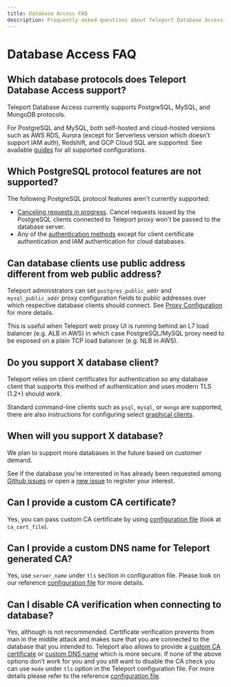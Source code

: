 ```yaml
---
title: Database Access FAQ
description: Frequently asked questions about Teleport Database Access.
---
```


# Database Access FAQ

## Which database protocols does Teleport Database Access support?

Teleport Database Access currently supports PostgreSQL, MySQL, and MongoDB
protocols.

For PostgreSQL and MySQL, both self-hosted and cloud-hosted versions such as AWS
RDS, Aurora (except for Serverless version which doesn't support IAM auth),
Redshift, and GCP Cloud SQL are supported. See available [guides](./guides.mdx)
for all supported configurations.

## Which PostgreSQL protocol features are not supported?

The following PostgreSQL protocol features aren't currently supported:

- [Canceling requests in progress](https://www.postgresql.org/docs/current/protocol-flow.html#id-1.10.5.7.9).
  Cancel requests issued by the PostgreSQL clients connected to Teleport proxy
  won't be passed to the database server.
- Any of the [authentication methods](https://www.postgresql.org/docs/current/auth-methods.html)
  except for client certificate authentication and IAM authentication for cloud
  databases.

## Can database clients use public address different from web public address?

Teleport administrators can set `postgres_public_addr` and `mysql_public_addr`
proxy configuration fields to public addresses over which respective database
clients should connect. See [Proxy Configuration](./reference/configuration.mdx#proxy-configuration)
for more details.

This is useful when Teleport web proxy UI is running behind an L7 load balancer
(e.g. ALB in AWS) in which case PostgreSQL/MySQL proxy need to be exposed on a
plain TCP load balancer (e.g. NLB in AWS).

## Do you support X database client?

Teleport relies on client certificates for authentication so any database client
that supports this method of authentication and uses modern TLS (1.2+) should
work.

Standard command-line clients such as `psql`, `mysql`, or `mongo` are supported,
there are also instructions for configuring select [graphical clients](./guides/gui-clients.mdx).

## When will you support X database?

We plan to support more databases in the future based on customer demand.

See if the database you're interested in has already been requested among
[Github issues](https://github.com/gravitational/teleport/labels/database-access)
or open a [new issue](https://github.com/gravitational/teleport/issues/new/choose)
to register your interest.

## Can I provide a custom CA certificate?

Yes, you can pass custom CA certificate by using
[configuration file](./reference/configuration/#database-service-configuration)
(look at `ca_cert_file`).

## Can I provide a custom DNS name for Teleport generated CA?

Yes, use `server_name` under `tls` section in configuration file. Please look on our
reference [configuration file](./reference/configuration/#database-service-configuration)
for more details.

## Can I disable CA verification when connecting to database?

Yes, although is not recommended. Certificate verification prevents from man in the middle attack
and makes sure that you are connected to the database that you intended to. Teleport also allows to
provide a [custom CA certificate](#can-i-provide-a-custom-ca-certificate) or
[custom DNS name](#can-i-provide-a-custom-dns-name-for-teleport-generated-ca) which is more secure.
If none of the above options don't work for you and you still want to disable the CA check
you can use `mode` under `tls` option in the Teleport configuration file. For more details please refer
to the reference [configuration file](./reference/configuration/#database-service-configuration).